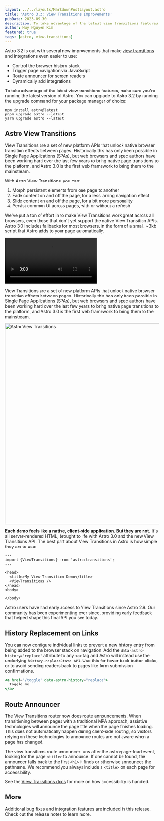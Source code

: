 ```yaml
---
layout: ../../layouts/MarkdownPostLayout.astro
title: 'Astro 3.2: View Transitions Improvements'
pubDate: 2023-09-30
description: To take advantage of the latest view transitions features, make sure you're running the latest version of Astro you can upgrade to Astro 3.2 by running the upgrade command.
author: Huy Nguyen Kim
featured: true
tags: [astro, view-transitions]
---
```



Astro 3.2 is out with several new improvements that make [view transitions](https://docs.astro.build/en/guides/view-transitions/) and integrations even easier to use:

- Control the browser history stack
- Trigger page navigation via JavaScript
- Route announcer for screen readers
- Dynamically add integrations

To take advantage of the latest view transitions features, make sure you're running the latest version of Astro. You can upgrade to Astro 3.2 by running the upgrade command for your package manager of choice:

<BlockCode>

```
npm install astro@latest
pnpm upgrade astro --latest
yarn upgrade astro --latest
```

</BlockCode>

<section>

## Astro View Transitions

View Transitions are a set of new platform APIs that unlock native browser transition effects between pages. Historically this has only been possible in Single Page Applications (SPAs), but web browsers and spec authors have been working hard over the last few years to bring native page transitions to the platform, and Astro 3.0 is the first web framework to bring them to the mainstream.

With Astro View Transitions, you can:

1. Morph persistent elements from one page to another
2. Fade content on and off the page, for a less jarring navigation effect
3. Slide content on and off the page, for a bit more personality
4. Persist common UI across pages, with or without a refresh

We've put a ton of effort in to make View Transitions work great across all browsers, even those that don't yet support the native View Transition APIs. Astro 3.0 includes fallbacks for most browsers, in the form of a small, ~3kb script that Astro adds to your page automatically.

<Video
  src="https://astro.build/assets/blog/astro-3/demo-2.mp4"
  caption="Watch Joe Bell demo the new View Transitions feature."
/>

View Transitions are a set of new platform APIs that unlock native browser transition effects between pages. Historically this has only been possible in Single Page Applications (SPAs), but web browsers and spec authors have been working hard over the last few years to bring native page transitions to the platform, and Astro 3.0 is the first web framework to bring them to the mainstream.

<Image
  src="https://astro.build/_astro/post-asset-1.497603c0.webp"
  alt="Astro View Transitions"
  height="656"
  width="1536"
/>

**Each demo feels like a native, client-side application. But they are not.** It's all server-rendered HTML, brought to life with Astro 3.0 and the new View Transitions API. The best part about View Transitions in Astro is how simple they are to use:

<BlockCode fileName="src/pages/index.astro">

```astro
---
import {ViewTransitions} from 'astro:transitions';
---

<head>
  <title>My View Transition Demo</title>
  <ViewTransitions />
</head>
<body>

</body>
```

</BlockCode>

Astro users have had early access to View Transitions since Astro 2.9. Our community has been experimenting ever since, providing early feedback that helped shape this final API you see today.

</section>

<section>

## History Replacement on Links

You can now configure individual links to prevent a new history entry from being added to the browser stack on navigation. Add the `data-astro-history="replace"` attribute to any `<a>` tag and Astro will instead use the underlying `history.replaceState API`. Use this for fewer back button clicks, or to avoid sending readers back to pages like form submission confirmations.

<BlockCode fileName="index.jsx">

```jsx
<a href="/toggle" data-astro-history="replace">
  Toggle me
</a>
```

</BlockCode>

</section>

<section>

## Route Announcer

The View Transitions router now does route announcements. When transitioning between pages with a traditional MPA approach, assistive technologies will announce the page title when the page finishes loading. This does not automatically happen during client-side routing, so visitors relying on these technologies to announce routes are not aware when a page has changed.

The view transitions route announcer runs after the astro:page-load event, looking for the page `<title>` to announce. If one cannot be found, the announcer falls back to the first `<h1>` it finds or otherwise announces the pathname. We recommend you always include a `<title>` on each page for accessibility.

See the [View Transitions docs](https://docs.astro.build/en/guides/view-transitions/) for more on how accessibility is handled.

</section>

<section>

## More

Additional bug fixes and integration features are included in this release. Check out the release notes to learn more.

</section>
